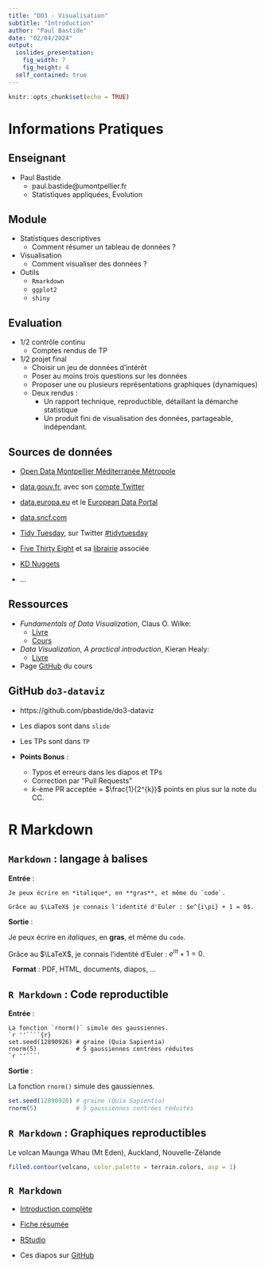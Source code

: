 ```yaml
---
title: "DO3 - Visualisation"
subtitle: "Introduction"
author: "Paul Bastide"
date: "02/04/2024"
output:
  ioslides_presentation:
    fig_width: 7
    fig_height: 4
  self_contained: true
---
```


```r
knitr::opts_chunk$set(echo = TRUE)
```

<!-- ************************************************************************ -->
# Informations Pratiques
<!-- ************************************************************************ -->

## Enseignant

- Paul Bastide
    - paul.bastide@umontpellier.fr
    - Statistiques appliquées, Évolution

## Module

* Statistiques descriptives
  * Comment résumer un tableau de données ?

* Visualisation
  * Comment visualiser des données ?

* Outils
  * `Rmarkdown`
  * `ggplot2`
  * `shiny`


## Evaluation

* 1/2 contrôle continu
  * Comptes rendus de TP

* 1/2 projet final
  * Choisir un jeu de données d'intérêt
  * Poser au moins trois questions sur les données
  * Proposer une ou plusieurs représentations graphiques (dynamiques)
  * Deux rendus :
    * Un rapport technique, reproductible, détaillant la démarche statistique
    * Un produit fini de visualisation des données, partageable, indépendant.

## Sources de données

* [Open Data Montpellier Méditerranée Métropole](https://data.montpellier3m.fr/datasets)

* [data.gouv.fr](https://www.data.gouv.fr/fr/),
avec son [compte Twitter](https://twitter.com/datagouvfr)

* [data.europa.eu](https://data.europa.eu/euodp/en/home) et le [European Data Portal](https://www.europeandataportal.eu/en)

* [data.sncf.com](https://data.sncf.com)

* [Tidy Tuesday](https://github.com/rfordatascience/tidytuesday#datasets), sur Twitter [#tidytuesday](https://twitter.com/search?q=%23tidytuesday)

* [Five Thirty Eight](https://data.fivethirtyeight.com/)
et sa [librairie](https://CRAN.R-project.org/package=fivethirtyeight) associée

* [KD Nuggets](https://www.kdnuggets.com/datasets/index.html)

* ...

## Ressources

* *Fundamentals of Data Visualization*, Claus O. Wilke:
  * [Livre](https://clauswilke.com/dataviz/)
  * [Cours](https://wilkelab.org/SDS375/)

* *Data Visualization, A practical introduction*, Kieran Healy:
  * [Livre](https://socviz.co/)

* Page [GitHub](https://github.com/pbastide/do3-dataviz) du cours

## GitHub `do3-dataviz`

* https://github.com/pbastide/do3-dataviz

* Les diapos sont dans `slide`

* Les TPs sont dans `TP`

* **Points Bonus** :
  * Typos et erreurs dans les diapos et TPs
  * Correction par "Pull Requests"
  * $k$-ème PR acceptée = $\frac{1}{2^{k}}$ points en plus sur la note du CC.

<!-- ************************************************************************ -->
# R Markdown
<!-- ************************************************************************ -->

## `Markdown` : langage à balises

**Entrée** :

```
Je peux écrire en *italique*, en **gras**, et même du `code`.

Grâce au $\LaTeX$ je connais l'identité d'Euler : $e^{i\pi} + 1 = 0$.
```

**Sortie** :

Je peux écrire en *italiques*, en **gras**, et même du `code`.

Grâce au $\LaTeX$, je connais l'identité d'Euler : $e^{i\pi} + 1 = 0$.


$~$
**Format** :
PDF, HTML, documents, diapos, ...

## `R Markdown` : Code reproductible

**Entrée** :

````
La fonction `rnorm()` simule des gaussiennes.
`r ''````{r}
set.seed(12890926) # graine (Quia Sapientia)
rnorm(5)           # 5 gaussiennes centrées réduites
`r ''````
````

**Sortie** :

La fonction `rnorm()` simule des gaussiennes.
```r
set.seed(12890926) # graine (Quia Sapientia)
rnorm(5)           # 5 gaussiennes centrées réduites
```


## `R Markdown` : Graphiques reproductibles

Le volcan Maunga Whau (Mt Eden), Auckland, Nouvelle-Zélande

```r
filled.contour(volcano, color.palette = terrain.colors, asp = 1)
```

## `R Markdown`

* [Introduction complète](https://rmarkdown.rstudio.com/lesson-1.html)

* [Fiche résumée](https://raw.githubusercontent.com/rstudio/cheatsheets/master/rmarkdown-2.0.pdf)

* [RStudio](https://posit.co/download/rstudio-desktop/)

* Ces diapos sur [GitHub](https://github.com/pbastide/do3-dataviz)
